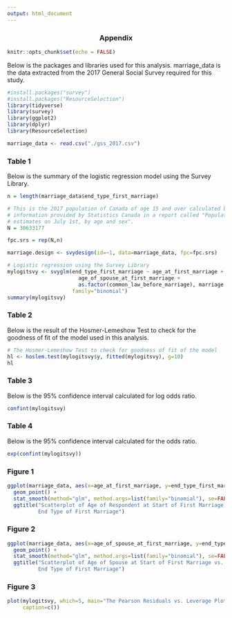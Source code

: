```yaml
---
output: html_document
---
```

<h3> <center> Appendix </center> </h3>
  
```r
knitr::opts_chunk$set(echo = FALSE)
```

Below is the packages and libraries used for this analysis. marriage_data is the
data extracted from the 2017 General Social Survey required for this study. 
```r
#install.packages("survey")
#install.packages("ResourceSelection")
library(tidyverse)
library(survey)
library(ggplot2)
library(dplyr)
library(ResourceSelection)

marriage_data <- read.csv("./gss_2017.csv")
```

### Table 1

Below is the summary of the logistic regression model using the Survey Library.
```r
n = length(marriage_data$end_type_first_marriage)

# This is the 2017 population of Canada of age 15 and over calculated by using 
# information provided by Statistics Canada in a report called "Population 
# estimates on July 1st, by age and sex". 
N = 30633177

fpc.srs = rep(N,n)

marriage.design <- svydesign(id=~1, data=marriage_data, fpc=fpc.srs)

# Logistic regression using the Survey Library
mylogitsvy <- svyglm(end_type_first_marriage ~ age_at_first_marriage +
                       age_of_spouse_at_first_marriage +
                       as.factor(common_law_before_marriage), marriage.design, 
                     family="binomial")
summary(mylogitsvy)
```

### Table 2

Below is the result of the Hosmer-Lemeshow Test to check for the goodness of fit 
of the model used in this analysis.
```r
# The Hosmer-Lemeshow Test to check for goodness of fit of the model
hl <- hoslem.test(mylogitsvy$y, fitted(mylogitsvy), g=10)
hl
```

### Table 3

Below is the 95% confidence interval calculated for log odds ratio.
```r
confint(mylogitsvy)
```

### Table 4

Below is the 95% confidence interval calculated for the odds ratio.
```r
exp(confint(mylogitsvy))
```

### Figure 1

```r
ggplot(marriage_data, aes(x=age_at_first_marriage, y=end_type_first_marriage)) +
  geom_point() + 
  stat_smooth(method="glm", method.args=list(family="binomial"), se=FALSE) +
  ggtitle("Scatterplot of Age of Respondent at Start of First Marriage vs. \n 
          End Type of First Marriage")
```

\newpage

### Figure 2
```r
ggplot(marriage_data, aes(x=age_of_spouse_at_first_marriage, y=end_type_first_marriage)) + 
  geom_point() + 
  stat_smooth(method="glm", method.args=list(family="binomial"), se=FALSE) +
  ggtitle("Scatterplot of Age of Spouse at Start of First Marriage vs. \n 
          End Type of First Marriage")
```

\newpage

### Figure 3

```r
plot(mylogitsvy, which=5, main="The Pearson Residuals vs. Leverage Plot", 
     caption=c())
```
